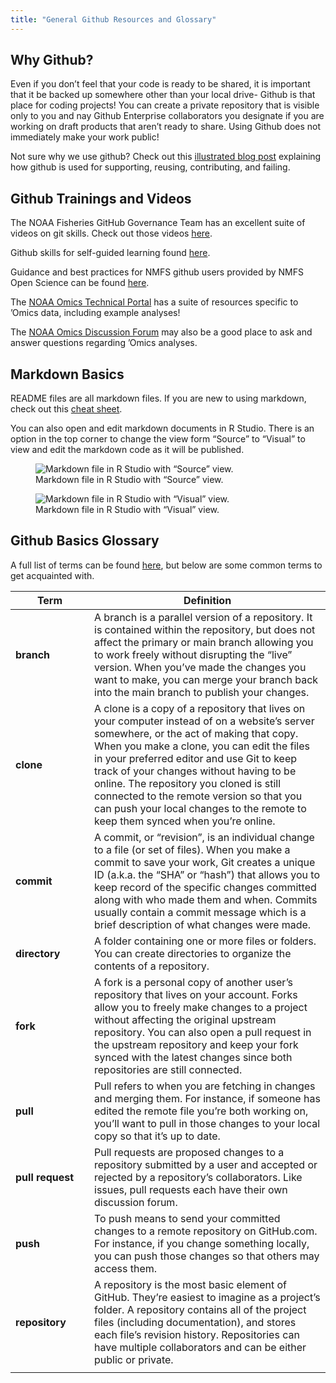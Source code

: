```yaml
---
title: "General Github Resources and Glossary"
---
```


## Why Github?

Even if you don't feel that your code is ready to be shared, it is important that it be backed up somewhere other than your local drive- Github is that place for coding projects! You can create a private repository that is visible only to you and nay Github Enterprise collaborators you designate if you are working on draft products that aren't ready to share. Using Github does not immediately make your work public!

Not sure why we use github? Check out this [illustrated blog post](https://openscapes.org/blog/2022-05-27-github-illustrated-series/) explaining how github is used for supporting, reusing, contributing, and failing.

## Github Trainings and Videos

The NOAA Fisheries GitHub Governance Team has an excellent suite of videos on git skills. Check out those videos [here](https://sites.google.com/noaa.gov/nmfs-st-github-governance-team/training).

Github skills for self-guided learning found [here](https://skills.github.com/).

Guidance and best practices for NMFS github users provided by NMFS Open Science can be found [here](https://nmfs-opensci.github.io/GitHub-Guide/).

The [NOAA Omics Technical Portal](https://noaa-omics-technical-portal.readthedocs.io/en/latest/index.html) has a suite of resources specific to 'Omics data, including example analyses!

The [NOAA Omics Discussion Forum](https://github.com/orgs/NOAA-Omics/discussions/2) may also be a good place to ask and answer questions regarding 'Omics analyses.

## Markdown Basics

README files are all markdown files. If you are new to using markdown, check out this [cheat sheet](https://www.markdownguide.org/basic-syntax/).

You can also open and edit markdown documents in R Studio. There is an option in the top corner to change the view form "Source" to "Visual" to view and edit the markdown code as it will be published.

![Markdown file in R Studio with "Source" view.](Markdown-source.png){fig-align="center"}

![Markdown file in R Studio with "Visual" view.](Markdown-visual.png){fig-align="center"}

## Github Basics Glossary

A full list of terms can be found [here](https://docs.github.com/en/get-started/learning-about-github/github-glossary), but below are some common terms to get acquainted with.

| Term             | Definition                                                                                                                                                                                                                                                                                                                                                                                                                                               |
|------------------|------------------------------------------------------|
| **branch**       | A branch is a parallel version of a repository. It is contained within the repository, but does not affect the primary or main branch allowing you to work freely without disrupting the "live" version. When you've made the changes you want to make, you can merge your branch back into the main branch to publish your changes.                                                                                                                     |
| **clone**        | A clone is a copy of a repository that lives on your computer instead of on a website's server somewhere, or the act of making that copy. When you make a clone, you can edit the files in your preferred editor and use Git to keep track of your changes without having to be online. The repository you cloned is still connected to the remote version so that you can push your local changes to the remote to keep them synced when you're online. |
| **commit**       | A commit, or "revision", is an individual change to a file (or set of files). When you make a commit to save your work, Git creates a unique ID (a.k.a. the "SHA" or "hash") that allows you to keep record of the specific changes committed along with who made them and when. Commits usually contain a commit message which is a brief description of what changes were made.                                                                        |
| **directory**    | A folder containing one or more files or folders. You can create directories to organize the contents of a repository.                                                                                                                                                                                                                                                                                                                                   |
| **fork**         | A fork is a personal copy of another user's repository that lives on your account. Forks allow you to freely make changes to a project without affecting the original upstream repository. You can also open a pull request in the upstream repository and keep your fork synced with the latest changes since both repositories are still connected.                                                                                                    |
| **pull**         | Pull refers to when you are fetching in changes and merging them. For instance, if someone has edited the remote file you're both working on, you'll want to pull in those changes to your local copy so that it's up to date.                                                                                                                                                                                                                           |
| **pull request** | Pull requests are proposed changes to a repository submitted by a user and accepted or rejected by a repository's collaborators. Like issues, pull requests each have their own discussion forum.                                                                                                                                                                                                                                                        |
| **push**         | To push means to send your committed changes to a remote repository on GitHub.com. For instance, if you change something locally, you can push those changes so that others may access them.                                                                                                                                                                                                                                                             |
| **repository**   | A repository is the most basic element of GitHub. They're easiest to imagine as a project's folder. A repository contains all of the project files (including documentation), and stores each file's revision history. Repositories can have multiple collaborators and can be either public or private.                                                                                                                                                 |
|                  |                                                                                                                                                                                                                                                                                                                                                                                                                                                          |
